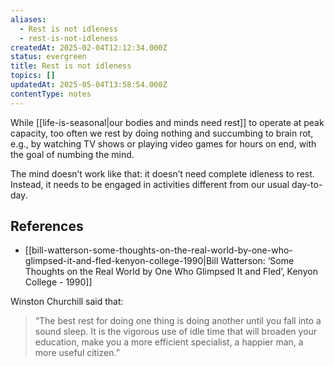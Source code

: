 ```yaml
---
aliases:
  - Rest is not idleness
  - rest-is-not-idleness
createdAt: 2025-02-04T12:12:34.000Z
status: evergreen
title: Rest is not idleness
topics: []
updatedAt: 2025-05-04T13:58:54.000Z
contentType: notes
---
```

While [[life-is-seasonal|our bodies and minds need rest]] to operate at peak capacity, too often we rest by doing nothing and succumbing to brain rot, e.g., by watching TV shows or playing video games for hours on end, with the goal of numbing the mind.

The mind doesn’t work like that: it doesn’t need complete idleness to rest. Instead, it needs to be engaged in activities different from our usual day-to-day.

## References

- [[bill-watterson-some-thoughts-on-the-real-world-by-one-who-glimpsed-it-and-fled-kenyon-college-1990|Bill Watterson: ‘Some Thoughts on the Real World by One Who Glimpsed It and Fled’, Kenyon College - 1990]]

Winston Churchill said that:

> “The best rest for doing one thing is doing another until you fall into a sound sleep. It is the vigorous use of idle time that will broaden your education, make you a more efficient specialist, a happier man, a more useful citizen.”
